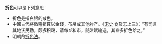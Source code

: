 '''折色'''可以是下列意思：

* 折色是指白银的成色。
* 中國古代將徵糧折算以金錢，布帛或其他物产。《[[宋史|宋史]]·食货志上三》：“有司言其地沃民勤，颇多积穀，请每岁和市，随常赋输送，其直多折色给之。”
* 明朝的[[折色法|折色法]]。

{{disambig|cat=二字消歧义}}